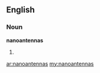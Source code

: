 ==English==

===Noun===
'''nanoantennas'''

# {{plural of|nanoantenna}}

[[ar:nanoantennas]]
[[my:nanoantennas]]